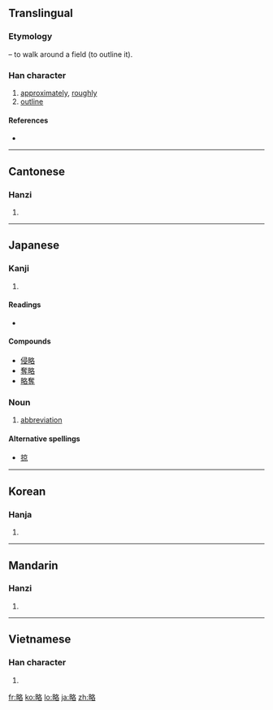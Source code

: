 {{also|畧}}
==Translingual==
===Etymology===
{{Han compound|田|t1=field|各|ls=ic}} – to walk around a field (to outline it).

===Han character===
{{Han char|rn=102|rad=田|as=06|sn=11|four=6706<sub>4</sub>|canj=田竹水口 (WHER)|ids=⿰[[田]][[各]]}}

# [[approximately]], [[roughly]]
# [[outline]]

====References====
* {{Han ref|kx=0762.090|dkj=21839|dj=1172.080|hdz=42541.110|uh=7565|ud=30053|bh=B2A4|bd=45732}}

----

==Cantonese==

===Hanzi===
{{yue-hanzi|jyut=|y=leuk6}}

# {{defn|Cantonese|sort=田06}}

----

==Japanese==

===Kanji===
{{ja-kanji|grade=5|rs=田06}}

# {{defn|Japanese}}

====Readings====
* {{ja-readings|on=[[りゃく]] (ryaku)|kun=[[おさめる]] (osameru), [[はかる]] (hakaru), [[はかりごと]] (hakarigoto)|nanori=}}

====Compounds====
* [[侵略]]
* [[奪略]]
* [[略奪]]

===Noun===
{{ja-noun|k|count=|hira=りゃく|rom=ryaku}}

# [[abbreviation]]

====Alternative spellings====
* [[掠]]

----

==Korean==

===Hanja===
{{ko-hanja|hangeul=략>약|eumhun=|rv=ryak>yak|mr=ryak>yak|y=lyak>yak}}

# {{defn|Korean|sort=田06}}

----

==Mandarin==

===Hanzi===
{{cmn-hanzi|pin=[[lüè]] ([[lüe4]])|wg=lüeh<sup>4</sup>}}

# {{defn|Mandarin|sort=田06}}

----

==Vietnamese==

===Han character===
{{vi-hantu|[[lược]], [[trước]]|rs=田06}}

# {{defn|Vietnamese|sort=田06}}

[[fr:略]]
[[ko:略]]
[[lo:略]]
[[ja:略]]
[[zh:略]]